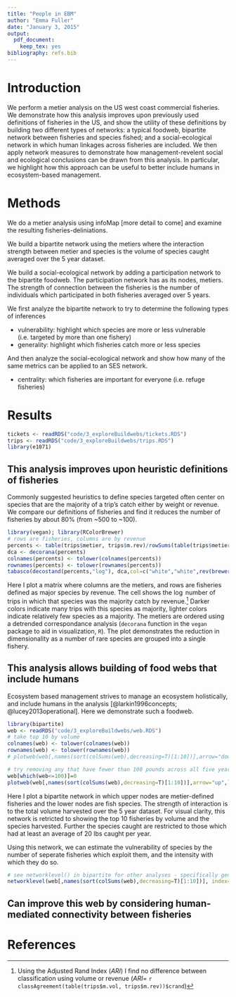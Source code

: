 ```yaml
---
title: "People in EBM"
author: "Emma Fuller"
date: "January 3, 2015"
output:
  pdf_document:
    keep_tex: yes
bibliography: refs.bib
---
```


# Introduction
We perform a metier analysis on the US west coast commercial fisheries. We demonstrate how this analysis improves upon previously used definitions of fisheries in the US, and show the utility of these definitions by building two different types of networks: a typical foodweb, bipartite network between fisheries and species fished; and a social-ecological network in which human linkages across fisheries are included. We then apply network measures to demonstrate how management-revelent social and ecological conclusions can be drawn from this analysis. In particular, we highlight how this approach can be useful to better include humans in ecosystem-based management. 

# Methods
We do a metier analysis using infoMap [more detail to come] and examine the resulting fisheries-deliniations.

We build a bipartite network using the metiers where the interaction strength between metier and species is the volume of species caught averaged over the 5 year dataset. 

We build a social-ecological network by adding a participation network to the bipartite foodweb. The participation network has as its nodes, metiers. The strength of connection between the fisheries is the number of individuals which participated in both fisheries averaged over 5 years. 

We first analyze the bipartite network to try to determine the following types of inferences

- vulnerability: highlight which species are more or less vulnerable (i.e. targeted by more than one fishery)
- generality: highlight which fisheries catch more or less species 

And then analyze the social-ecological network and show how many of the same metrics can be applied to an SES network.

- centrality: which fisheries are important for everyone (i.e. refuge fisheries)

# Results
```r
tickets <- readRDS("code/3_exploreBuildwebs/tickets.RDS")
trips <- readRDS("code/3_exploreBuildwebs/trips.RDS")
library(e1071)

```

## This analysis improves upon heuristic definitions of fisheries
Commonly suggested heuristics to define species targeted often center on species that are the majority of a trip's catch either by weight or revenue. We compare our definitions of fisheries and find it reduces the number of fisheries by about 80% (from ~500 to ~100). 

```r
library(vegan); library(RColorBrewer)
# rows are fisheries, columns are by revenue
percents <- table(trips$metier, trips$m.rev)/rowSums(table(trips$metier,trips$m.rev))
dca <- decorana(percents)
colnames(percents) <- tolower(colnames(percents))
rownames(percents) <- tolower(rownames(percents))
tabasco(decostand(percents,"log"), dca,col=c("white","white",rev(brewer.pal(9,"Blues"))),cexRow=.15,cexCol=.5, add.expr=list(abline(v=7,col="grey"), text(x = 15, y = 375, "tls_1\nsalmon troll")),xlab="metier-based definition", ylab="revenue-based definition")
```

Here I plot a matrix where columns are the metiers, and rows are fisheries defined as major species by revenue. The cell shows the $\log$ number of trips in which that species was the majority catch by revenue.[^1] Darker colors indicate many trips with this species as majority, lighter colors indicate relatively few species as a majority. The metiers are ordered using a detrended correspondance analysis (`decorana` function in the `vegan` package to aid in visualization, `R`). The plot demonstrates the reduction in dimensionality as a number of rare species are grouped into a single fishery. 

[^1]: Using the Adjusted Rand Index ($ARI$) I find no difference between classification using volume or revenue ($ARI=$ `r classAgreement(table(trips$m.vol, trips$m.rev))$crand`)

## This analysis allows building of food webs that include humans
Ecosystem based management strives to manage an ecosystem holistically, and include humans in the analysis [@larkin1996concepts; @lucey2013operational]. Here we demonstrate such a foodweb. 

```r
library(bipartite)
web <- readRDS("code/3_exploreBuildwebs/web.RDS")
# take top 10 by volume
colnames(web) <- tolower(colnames(web))
rownames(web) <- tolower(rownames(web))
# plotweb(web[,names(sort(colSums(web),decreasing=T)[1:10])],arrow="down",labsize = .5)

# try removing any that have fewer than 100 pounds across all five years
web[which(web<=100)]=0
plotweb(web[,names(sort(colSums(web),decreasing=T)[1:10])],arrow="up",labsize = .5)
```
Here I plot a bipartite network in which upper nodes are metier-defined fisheries and the lower nodes are fish species. The strength of interaction is to the total volume harvested over the 5 year dataset. For visual clarity, this network is retricted to showing the top 10 fisheries by volume and the species harvested. Further the species caught are restricted to those which had at least an average of 20 lbs caught per year. 

Using this network, we can estimate the vulnerability of species by the number of seperate fisheries which exploit them, and the intensity with which they do so. 

```r
# see networklevel() in bipartite for other analyses - specifically generality and vulnerability
networklevel(web[,names(sort(colSums(web),decreasing=T)[1:10])], index="vulnerability")
```

## Can improve this web by considering human-mediated connectivity between fisheries

# References
